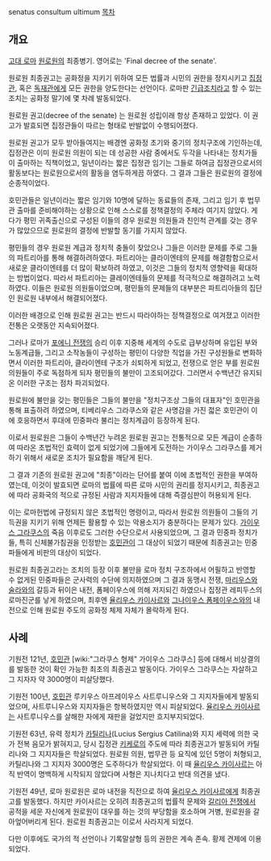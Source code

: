 senatus consultum ultimum
[[목차]]
== 개요 ==
[[고대 로마]] [[원로원]]의 최종병기. 영어로는 'Final decree of the senate'.

원로원 최종권고는 공화정을 지키기 위하여 모든 법률과 시민의 권한을 정지시키고 [[집정관]], 혹은 [[독재관]]에게 모든 권한을 양도한다는 선언이다. 로마판 [[긴급조치]]라고 할 수 있는 조치는 공화정 말기에 몇 차례 발동되었다.

원로원 권고(decree of the senate) 는 원로원 성립이래 항상 존재하고 있었다. 이 권고가 발효되면 집정관들이 따르는 형태로 반발없이 수행되어졌다. 

원로원 권고가 모두 받아들여지는 배경엔 공화정 초기와 중기의 정치구조에 기인하는데, 집정관은 이미 원로원 의원이 되는 데 성공한 사람 중에서도 두각을 나타내는 정치가들이 출마하는 직책이었고, 일년이라는 짧은 집정관 임기는 그들로 하여금 집정관으로서의 활동보다는 원로원으로서의 활동을 염두하게끔 하였다. 그 결과 그들은 원로원의 결정에 순종적이었다.

호민관들은 일년이라는 짧은 임기와 10명에 달하는 동료들의 존재, 그리고 임기 후 법무관 출마를 준비해야하는 상황으로 인해 스스로를 정책결정의 주체라 여기지 않았다. 게다가 평민 귀족출신으로 구성된 이들의 경우 원로원 의원들과 친인척 관계를 갖는 경우가 많았으므로 원로원의 결정에 반발할 동기를 가지지 않았다.

평민들의 경우 원로원 계급과 정치적 충돌이 잦았으나 그들은 이러한 문제를 주로 그들의 파트리아를 통해 해결하려하였다. 파트리아는 클라이엔테의 문제를 해결함함으로서 새로운 클라이엔테를 더 많이 확보하려 하였고, 이것은 그들의 정치적 영향력을 확대하는 방법이었다. 따라서 파트리아는 클레이엔테들의 문제를 적극적으로 해결하려고 노력하였다. 이들은 원로원 의원들이었으며, 평민들의 문제들의 대부분은 파트리아들의 집단인 원로원 내부에서 해결되어졌다. 

이러한 배경으로 인해 원로원 권고는 반드시 따라야하는 정책결정으로 여겨졌고 이러한 전통은 오랫동안 지속되어졌다. 

그러나 로마가 [[포에니 전쟁]]의 승리 이후 지중해 세계의 수도로 급부상하며 유입된 부와 노동계급들, 그리고 소작농들이 구성하는 평민이 다양한 직업을 가진 구성원들로 변화하면서 이러한 파트리아, 클라이엔테 구조가 쇠퇴하게 되었고, 전쟁으로 얻은 부를 원로원 의원들이 주로 독점하게 되자 평민들의 불만이 고조되어갔다. 그러면서 수백년간 유지되온 이러한 구조는 점차 파괴되었다.

원로원에 불만을 갖는 평민들은 그들의 불만을 "정치구조상 그들의 대표자"인 호민관을 통해 표출하려 하였으며, 티베리우스 그라쿠스와 같은 사명감을 가진 젋은 호민관이 이에 호응하면서 후대에 민중파라 불리는 정치계급이 등장하게 된다. 

이로서 원로원은 그들이 수백년간 누려온 원로원 권고는 전통적으로 모든 계급이 순종하여 따라온 초법적인 효력이 없게 되었기에 그들에게 도전하는 가이우스 그라쿠스를 제거하기 위해서 새로운 조치가 필요함을 깨닫게 된다.

그 결과 기존의 원로원 권고에 "최종"이라는 단어를 붙여 이에 초법적인 권한을 부여하였는데, 이것이 발효되면 로마의 법률에 따른 로마 시민의 권리를 정지시키고, 최종권고에 따라 공화국의 적으로 규정된 사람과 지지자들에 대해 즉결심판이 허용되게 된다.

이는 로마헌법에 규정되지 않은 초법적인 명령이고, 따라서 원로원 의원들이 그들의 기득권을 지키기 위해 언제든 활용할 수 있는 악용소지가 충분하다는 문제가 있다. [[그라쿠스 형제|가이우스 그라쿠스]]의 죽음 이후로도 그러한 수단으로서 사용되었으며, 그 결과 민중파 정치가들, 특히 신체불가침권을 인정받는 [[호민관]]이 그 대상이 되었기 때문에 최종권고는 민중파들에게 비판의 대상이 되었다. 

원로원 최종권고라는 조치의 등장 이후 불만을 로마 정치 구조하에서 어필하고 반영할 수 없게된 민중파들은 군사력의 수단에 의지하였으며 그 결과 동맹시 전쟁, [[가이우스 마리우스|마리우스]]와 [[술라]]와의 갈등과 뒤이은 내전, 폼페이우스에 의해 저지되긴 하였으나 집정관 레피두스의 로마진군를 낳게 하였으며, 최후엔 [[율리우스 카이사르]]와 [[그나이우스 폼페이우스]]와의 내전으로 인해 원로원 주도의 공화정 체제 자체가 몰락하게 된다. 

== 사례 ==
기원전 121년, [[호민관]] [wiki:"그라쿠스 형제" 가이우스 그라쿠스] 등에 대해서 비상결의를 발동한 것이 확인 가능한 최초의 최종권고 발동이다. 가이우스 그라쿠스는 자살하고 그 지자자 약 3000명이 피살당했다.

기원전 100년, [[호민관]] 루키우스 아프레이우스 사트루니우스와 그 지지자들에게 발동되었으며, 사트루니우스와 지지자들은 항복하였지만 역시 피살되었다. [[율리우스 카이사르]]는 사트루니우스를 살해한 자에게 재판을 걸었지만 흐지부지되었다.

기원전 63년, 유력 정치가 [[카틸리나]](Lucius Sergius Catilina)와 지지 세력에 의한 국가 전복 음모가 밝혀지고, 당시 집정관 [[키케로]]의 주도에 따라 최종권고가 발동되어 카틸리나와 그 지지자들은 학살되었다. 원로원 의원, 법무관 등 요직에 있던 5명이 처형되고, 카틸리나와 그 지지자 3000명은 도주하다가 학살되었다. 이 때 [[율리우스 카이사르]]는 아직 반역이 명백하게 시작되지 않았다며 사형은 지나치다고 반대 의견을 냈다.

기원전 49년, 로마 원로원은 로마 내전을 직전으로 하여 [[율리우스 카이사르]]에게 최종권고를 발동했다. 하지만 카이사르는 오히려 최종권고의 법률적 문제와 [[갈리아 전쟁]]에서 공적을 세운 자신에게 원로원이 대우를 하는 것의 부당함을 호소하며 거병, 원로원을 갈아엎어버리게 된다. 원로원 최종권고는 이로서 사라지게 되었다.

다만 이후에도 국가의 적 선언이나 기록말살형 등의 권한은 계속 존속. 황제 견제에 이용되었다.
